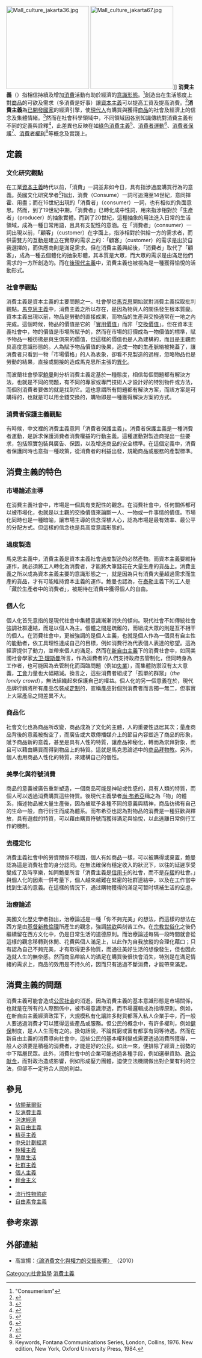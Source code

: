 {{NoteTA
|1=zh-hans:定制;zh-hk:定製;zh-tw:客製化;
|2=zh-hans:存折;zh-hk:存摺;zh-tw:存款簿;
|3=zh-hans:人际关系;zh-hk:人際關係;zh-tw:社群連結;
|4=zh-hans:医保;zh-hk:醫保;zh-tw:健保;
|5=zh-hans:营销; zh-hant:營銷; zh-tw:行銷;
}}
[[File:Mall_culture_jakarta36.jpg|220px]]
[[File:Mall_culture_jakarta67.jpg|220px]]]]
'''消費主義'''（{{lang-en|Consumerism}}）指相信持續及增加[[消費|消費]]活動有助於經濟的[[意識形態|意識形態]]。<ref name="Jenkins2012">"Consumerism"{{cite book|author=Ryan Jenkins|editor=Deen K. Chatterjee|title=Encyclopedia of Global Justice|url=http://books.google.com/books?id=JHFdeluRJDEC&pg=PT1234|accessdate=31 December 2012|date=12 January 2012|publisher=Springer|isbn=978-1-4020-9160-5|pages=1234–}}</ref>創造出在生活態度上對[[商品|商品]]的可欲及需求（多消費是好事）讓[[資本主義|資本主義]]可以提高工資及提高消費。<ref name="O'Hara1999">{{cite book|author=Phillip Anthony O'Hara|title=Encyclopedia of Political Economy: Volume 1 : A-K|url=http://books.google.com/books?id=d6PI6GE6JTgC&pg=PA437|accessdate=31 December 2012|year=1999|publisher=Taylor & Francis Group|isbn=978-0-415-18717-6|pages=437–}}</ref>'''消費主義'''為[[已開發國家|已開發國家]]的經濟引擎，使[[現代人|現代人]]有購買與獲得[[商品|商品]]的社會及經濟上的信念及集體情緒。<ref name="Vineyard2006">{{cite book|author=R. b. Vineyard|title=Encyclopedia for the New American Century: Understanding Verbalizations in This New Age of Empire, Mythology And Consumerism|url=http://books.google.com/books?id=fi-SeqbAVAcC&pg=PA33|accessdate=31 December 2012|date=1 March 2006|publisher=iUniverse|isbn=978-0-595-38697-0|pages=33–}}</ref>然而在社會科學領域中，不同領域因各別知識傳統對消費主義有不同的定義與詮釋<ref name="ClarkeDoel2003">{{cite book|author1=David B. Clarke|author2=Marcus A. Doel|author3=Kate M. L. Housiaux|title=The Consumption Reader|url=http://books.google.com/books?id=itkOHXlZui0C&pg=PT69|accessdate=31 December 2012|year=2003|publisher=Psychology Press|isbn=978-0-415-21377-6|pages=69–}}</ref>，此差異也反映在如[[綠色消費主義|綠色消費主義]]<ref name="Mansvelt2010">{{cite book|author=Juliana Mansvelt|title=Green Consumerism: An A-to-Z Guide|url=http://books.google.com/books?id=Gq9jf2Sa5pcC|accessdate=31 December 2012|date=4 May 2010|publisher=SAGE|isbn=978-1-4129-9685-3}}</ref>、[[消費者運動|消費者運動]]<ref name="Kaptan2003">{{cite book|author=Sanjay Kaptan|title=Consumer Movement In India Issues & Problems|url=http://books.google.com/books?id=3piPy3_C34YC&pg=PA7|accessdate=31 December 2012|date=1 January 2003|publisher=Sarup & Sons|isbn=978-81-7625-398-7|pages=7–}}</ref>、[[消費者保護|消費者保護]]<ref name="Goldring1998">{{cite book|author=John Goldring|title=Consumer Protection Law|url=http://books.google.com/books?id=JqMD_8uyAskC&pg=PA1|accessdate=31 December 2012|year=1998|publisher=Federation Press|isbn=978-1-86287-281-3|pages=1–}}</ref>、[[消費者權利|消費者權利]]<ref name="Viswanathan2008">{{cite book|author=Vallanadu Narayanan Viswanathan|title=Consumer rights in service sector|url=http://books.google.com/books?id=LNqqiHVwGqkC&pg=PA58|accessdate=31 December 2012|year=2008|publisher=Concept Publishing Company|isbn=978-81-8069-531-5|pages=58–}}</ref>等概念及實踐上。

== 定義 ==
=== 文化研究觀點 ===
在工業[[資本主義|資本主義]]時代以前，「消費」一詞並非如今日，具有指涉過度購買行為的意義。英國文化研究學者{{tsl|en|Raymond Williams|雷蒙·威廉斯}}<ref>Keywords, Fontana Communications Series, London, Collins, 1976. New edition, New York, Oxford University Press, 1984.</ref>指出，消費（Consume）一詞可追溯至14世紀，意同揮霍、用盡；而在16世紀出現的「消費者」（consumer）一詞，也有相似的負面意思。然而，到了19世紀中期，「消費者」已轉化成中性詞，用來指涉相對於「生產者」（producer）的抽象實體。而到了20世紀，這種抽象的用法進入日常的生活領域，成為一種日常用語，且具有支配性的意涵。在「消費者」（consumer）一詞出現以前，「顧客」（customer）在字面上，指涉相對於供給一方的需求者，而供需雙方的互動是建立在實際的需求上的：「顧客」（customer）的需求是出於自我選擇的，而供應商則是滿足需求。但在消費主義興起後，「消費者」取代了「顧客」，成為一種去個體化的抽象形體，其本質是大眾，而大眾的需求是由滿足他們需求的一方所創造的。而在[[後現代主義|後現代主義]]中，消費主義也被視為是一種獲得愉悅的活動形式。

=== 社會學觀點 ===
消費主義是資本主義的主要問題之一。社會學從[[馬克思|馬克思]]開始就對消費主義採取批判觀點。[[馬克思主義|馬克思主義]]中，消費主義之所以存在，是因為物與人的關係發生根本質變。資本主義出現以前，物品是勞動的直接成果，而物品的生產與交換通常在一地之內完成。這個時候，物品的價值是它的「[[使用价值|實用價值]]」而非「[[交换价值|交換價值]]」。但在資本主義社會中，物的價值是市場所賦予的，然而在市場的訂價成為一物價值的標準，賦予物品一種彷彿是與生俱來的價值，但這樣的價值也是人為建構的，而且是主觀而具高度意識形態的。人為賦予物品價值的後果，造成一物的生產脈絡被掩蓋了，讓消費者只看到一物「市場價格」的人為表象，卻看不見製造的過程，忽略物品也是勞動的結果，直接或間接的造成馬克思所主張的[[馬克思的異化論|異化]]。

而波蘭社會學家[[齐格蒙·鲍曼|鮑曼]]則分析消費主義定基於一種態度，相信每個問題都有解決方法，也就是不同的問題，有不同的專家或專門技術人才設計好的特別物件或方法，而個別消費者要做的就是找到它。這也意謂所有問題都有解決方案，而該方案是可購得的，也就是可以用金錢交換的，購物即是一種獲得解決方案的方式。

=== 消費者保護主義觀點 ===
有時候，中文裡的消費主義意同「消費者保護主義」。消費者保護主義是一種消費者運動，是訴求保護消費者消費權益的行動主義。這種運動對製造商提出一些要求，包括照實包裝與廣告、保固，以及增進商品的安全標準。在這個定義中，消費者保護同時也意指一種政策，從消費者的利益出發，規範商品或服務的產製標準。

== 消費主義的特色 ==

=== 市場論述主導 ===
在消費主義社會中，市場是一個具有支配性的觀念。在消費社會中，任何關係都可以被市場化，也就是以主觀的交換價值來論斷一人、一物或一件事情的價值。市場化同時也是一種暗喻，讓市場主導的信念深植人心，認為市場是最有效率、最公平的分配方式。但這樣的信念也是具高度意識形態的。

=== 過度製造 ===
馬克思主義中，消費主義是資本主義社會過度製造的必然產物。而資本主義要維持運作，就必須將工人轉化為消費者，才能將大筆錢花在大量生產的貨品上。消費主義之所以成為資本主義主要的意識形態之一，就是因為只有消費大量超過需求而生產的貨品，才有可能維持資本主義的運作。鮑曼也認為，在[[A·J·P·泰勒|泰勒]]主義下的工人是「藏於生產者中的消費者」，被期待在消費中獲得個人的自由。

=== 個人化 ===
個人化首先意指的是現代社會中集體意識漸漸消失的傾向。現代社會不如傳統社會強調社群連結，而是以個人為主。個體之間是疏離的，而組成大眾的則是互不相干的個人。在消費社會中，更被強調的是個人主義，也就是個人作為一個具有自主性的能動者，依工具理性達成自己的目標，例如消費行為代表個人表達的慾望。這為經濟提供了動力，並帶來個人的滿足。然而在[[新自由主義|新自由主義]]下的消費社會中，如同美國社會學家[[大卫·理斯曼|大卫·理斯曼]]所言，作為消費者的人們支持政府去管制化，但同時身為工作者，也可能因為去管制化而面臨問題（例如[[失業|失業]]），而集體防禦沒有太大意義，[[工會|工會]]力量也大幅縮減。換言之，這些消費者組成了「孤單的群眾」（''the lonely crowd''），無法組織起來保護自己的權益。個人化的另一個意義在於，現代品牌行銷將所有產品包裝成[[定制|定制]]的，宣稱產品對個別消費者而言獨一無二，但事實上大眾產品之間差異不大。

=== 商品化 ===
社會文化也為商品所改變，商品成為了文化的主體，人的重要性退居其次；量產商品背後的意義被掏空了，而廣告或大眾傳播媒介上的節目內容塑造了商品的形象，賦予商品新的意義，甚至是具有人性的特質，讓產品神秘化，轉而為崇拜對象，而且可以藉由購買而得到物品上的特質。這就是馬克思論述中的[[商品拜物教|商品拜物教]]。另外，個人也用商品人性化的特質，來建構自己的個性。

=== 美學化與符號消費 ===
商品的意義被廣告重新塑造，一個商品可能是神祕或性感的，具有人類的特質，而個人可以透過消費購買這些特質。後現代主義學者[[尚·布希亞|尚·布希亞]]稱之為「物」的體系，描述物品被大量生產後，因為被賦予各種不同的意義與精神，商品彷彿有自己的生命一般，自行衍生而成為體系。而布希亞也認為對物品的消費是一種狂歡與釋放，具有遊戲的特質，可以藉由購買符號而獲得滿足與愉悅，以此逃離日常例行工作的機制。

=== 去穩定化 ===
消費主義社會中的勞資關係不穩固，個人有如商品一樣，可以被購得或棄置，鮑曼認為這是消費社會的身分認同。在無法確保有穩定收入的狀況下，以往的延遲享受變成了及時享樂，如同鮑曼所言「消費主義是[[信用卡|信用卡]]的社會，而不是[[存摺|存摺]]的社會。」與個人化的因素一併考量下，個人越來越難在緊密的社群連結中，以及在工作當中找到生活的意義。在這樣的情況下，通过購物獲得的滿足可暂时填補生活的空虛。

=== 治療論述 ===
美國文化歷史學者{{tsl|en|T.J. Jackson Lears|李爾斯}}指出，治療論述是一種「你不夠完美」的想法，而這樣的想法在西方是由[[新教伦理|基督新教倫理]]所產生的觀念，強調[[禁欲|禁欲]]與刻苦工作。在[[政教分离|宗教世俗化]]之後仍繼續留在西方文化中，仍是日常生活的道德原則。而治療論述每隔一段時間就會從這樣的觀念移轉到休閒、花費與個人滿足上，以此作为自我放縱的合理化藉口；只有認為自己不夠完美，才有取得更多物質，而通往美好生活的想像發生，但也因此造就人生的無奈感。然而商品帶給人的滿足在購買後很快會消失，特別是在滿足情緒的需求上，商品的效用是不持久的，因而只有透過不斷消費，才能帶來滿足。

== 消費主義的問題 ==
{{seealso|反消費主義|簡單生活}}

消費主義可能會造成[[公民社会|公民社会]]的消逝。因為消費主義的基本意識形態是市場關係，也就是在所有的人際關係中，被市場意識滲透，而市場邏輯成為指導原則。例如，在新自由主義經濟政策下，大規模私有化讓許多財貨都落入私人企業手中，而一般人要透過消費才可以獲得這些產品或服務。但公民的概念中，有許多權利，例如[[醫療保險|健保]]制度，是人人生而有之的。換句話說，不論貧窮或富有都享有同等待遇。然而在新自由主義的消費導向社會中，這些公民的基本權利變成需要透過消費所獲得，一般人必須要是積極的消費者，才能是好的公民。如此一來，便排除了經濟上弱勢的中下階層民眾。此外，消費社會中的企業可能透過各種手段，例如選舉資助、[[政治献金|政治献金]]，而對政治造成影響，例如形成壓力團體，迫使立法機關做出對企業有利的立法，但卻不一定符合人民的利益。

== 參見 ==
* [[佔領華爾街|佔領華爾街]]
* [[反消費主義|反消費主義]]
* [[泡沫經濟|泡沫經濟]]
* [[新自由主義|新自由主義]]
* [[精英主義|精英主義]]
* [[中央計劃經濟|中央計劃經濟]]
* [[極權主義|極權主義]]
* [[簡單生活|簡單生活]]
* [[社群主義|社群主義]]
* [[個人主義|個人主義]]
* [[拜金主义|拜金主义]]
* {{tsl|en|Productivism|生產力主義}}
*[[富裕流感|流行性物慾症]]
* [[免費素食主義|自由素食主義]]

==參考來源==
{{reflist}}
==外部連結==
*高宣揚：[http://www.aisixiang.com/data/33591.html 〈論消費文化與權力的交錯影響〉] {{Wayback|url=http://www.aisixiang.com/data/33591.html |date=20191101182115 }}（2010）
[[Category:社會哲學|Category:社會哲學]]
[[Category:消費主義|]]
